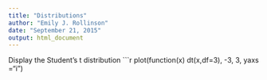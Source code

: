 ```yaml
---
title: "Distributions"
author: "Emily J. Rollinson"
date: "September 21, 2015"
output: html_document
---
```


Display the Student's t distribution
```r
plot(function(x) dt(x,df=3), -3, 3, yaxs ="i")

